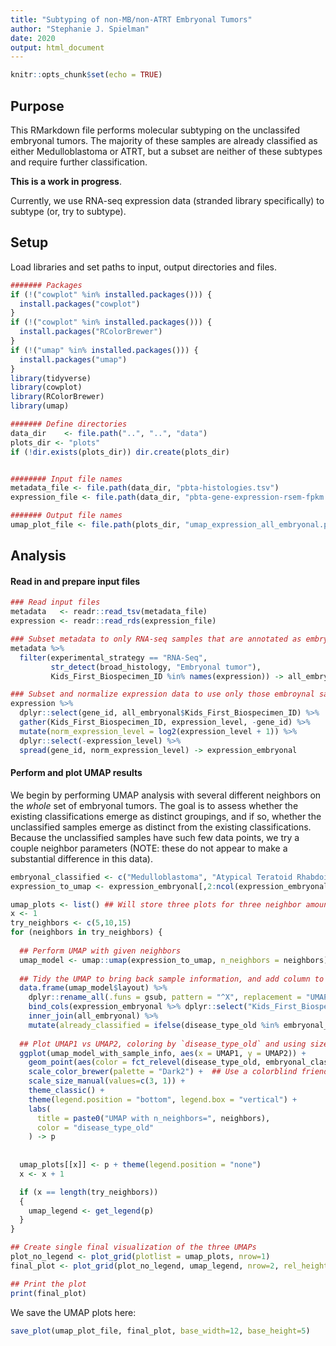 ```yaml
---
title: "Subtyping of non-MB/non-ATRT Embryonal Tumors"
author: "Stephanie J. Spielman"
date: 2020
output: html_document
---
```


```r
knitr::opts_chunk$set(echo = TRUE)
```

## Purpose

This RMarkdown file performs molecular subtyping on the unclassifed embryonal tumors. The majority of these samples are already classified as either Medulloblastoma or ATRT, but a subset are neither of these subtypes and require further classification.

**This is a work in progress**.

Currently, we use RNA-seq expression data (stranded library specifically) to subtype (or, try to subtype).

## Setup

Load libraries and set paths to input, output directories and files.

```r

####### Packages
if (!("cowplot" %in% installed.packages())) {
  install.packages("cowplot")
}
if (!("cowplot" %in% installed.packages())) {
  install.packages("RColorBrewer")
}
if (!("umap" %in% installed.packages())) {
  install.packages("umap")
}
library(tidyverse)
library(cowplot)
library(RColorBrewer)
library(umap)

####### Define directories
data_dir    <- file.path("..", "..", "data")
plots_dir <- "plots"
if (!dir.exists(plots_dir)) dir.create(plots_dir)


######## Input file names
metadata_file <- file.path(data_dir, "pbta-histologies.tsv")
expression_file <- file.path(data_dir, "pbta-gene-expression-rsem-fpkm.stranded.rds")  ## TODO: Make this an input argument

####### Output file names
umap_plot_file <- file.path(plots_dir, "umap_expression_all_embryonal.pdf")
```


## Analysis

#### Read in and prepare input files
```r
### Read input files
metadata   <- readr::read_tsv(metadata_file)
expression <- readr::read_rds(expression_file)

### Subset metadata to only RNA-seq samples that are annotated as embryonal (we include classified subtypes to start) 
metadata %>% 
  filter(experimental_strategy == "RNA-Seq", 
         str_detect(broad_histology, "Embryonal tumor"),
         Kids_First_Biospecimen_ID %in% names(expression)) -> all_embryonal

### Subset and normalize expression data to use only those embroynal samples in `all_embryonal`
expression %>% 
  dplyr::select(gene_id, all_embryonal$Kids_First_Biospecimen_ID) %>%
  gather(Kids_First_Biospecimen_ID, expression_level, -gene_id) %>%
  mutate(norm_expression_level = log2(expression_level + 1)) %>%
  dplyr::select(-expression_level) %>%
  spread(gene_id, norm_expression_level) -> expression_embryonal
```

#### Perform and plot UMAP results

We begin by performing UMAP analysis with several different neighbors on the _whole_ set of embryonal tumors. The goal is to assess whether the existing classifications emerge as distinct groupings, and if so, whether the unclassified samples emerge as distinct from the existing classifications. Because the unclassified samples have such few data points, we try a couple neighbor parameters (NOTE: these do not appear to make a substantial difference in this data).


```r

embryonal_classified <- c("Medulloblastoma", "Atypical Teratoid Rhabdoid Tumor (ATRT)") ## Already known
expression_to_umap <- expression_embryonal[,2:ncol(expression_embryonal)] ## Only the expression columns

umap_plots <- list() ## Will store three plots for three neighbor amounts. Since the unclassified samples are very few, it is possible we'll need a small neighbor parameter
x <- 1
try_neighbors <- c(5,10,15)
for (neighbors in try_neighbors) {
  
  ## Perform UMAP with given neighbors
  umap_model <- umap::umap(expression_to_umap, n_neighbors = neighbors)
  
  ## Tidy the UMAP to bring back sample information, and add column to indicate if the sample is already classified as MB or ATRT or not
  data.frame(umap_model$layout) %>% 
    dplyr::rename_all(.funs = gsub, pattern = "^X", replacement = "UMAP") %>%
    bind_cols(expression_embryonal %>% dplyr::select("Kids_First_Biospecimen_ID")) %>%
    inner_join(all_embryonal) %>%
    mutate(already_classified = ifelse(disease_type_old %in% embryonal_classified, TRUE, FALSE)) -> umap_model_with_sample_info
  
  ## Plot UMAP1 vs UMAP2, coloring by `disease_type_old` and using size to reflect samples in need of subtyping
  ggplot(umap_model_with_sample_info, aes(x = UMAP1, y = UMAP2)) + 
    geom_point(aes(color = fct_relevel(disease_type_old, embryonal_classified), size = already_classified), alpha=0.7) + 
    scale_color_brewer(palette = "Dark2") +  ## Use a colorblind friendly palette
    scale_size_manual(values=c(3, 1)) + 
    theme_classic() + 
    theme(legend.position = "bottom", legend.box = "vertical") +
    labs(
      title = paste0("UMAP with n_neighbors=", neighbors),
      color = "disease_type_old"
    ) -> p
  
  
  umap_plots[[x]] <- p + theme(legend.position = "none")
  x <- x + 1

  if (x == length(try_neighbors))
  {
    umap_legend <- get_legend(p)
  }
}

## Create single final visualization of the three UMAPs 
plot_no_legend <- plot_grid(plotlist = umap_plots, nrow=1)
final_plot <- plot_grid(plot_no_legend, umap_legend, nrow=2, rel_heights=c(1, 0.25))

## Print the plot
print(final_plot)
```

We save the UMAP plots here:

```r
save_plot(umap_plot_file, final_plot, base_width=12, base_height=5)
```

